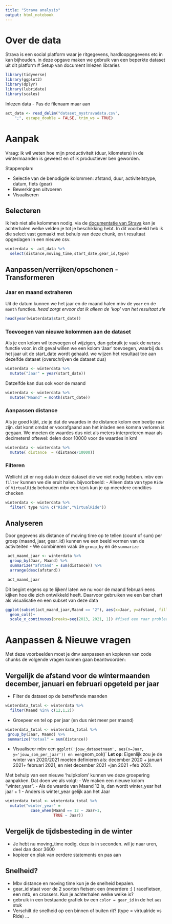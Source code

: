 ```yaml
---
title: "Strava analysis"
output: html_notebook
---
```

# Over de data
Strava is een social platform waar je ritgegevens, hardloopgegevens etc in kan bijhouden. in deze opgave maken we gebruik van een beperkte dataset uit dit platform
# Setup van document
Inlezen libraries
```r
library(tidyverse)
library(ggplot2)
library(dplyr)
library(lubridate)
library(scales)
```
Inlezen data
- Pas de filenaam maar aan
```r
act_data <- read_delim("dataset_mystravadata.csv", 
    ";", escape_double = FALSE, trim_ws = TRUE)
```

# Aanpak
Vraag: ik wil weten hoe mijn productiviteit (duur, kilometers) in de wintermaanden is geweest en of ik productiever ben geworden.

Stappenplan:

- Selectie van de benodigde kolommen: afstand, duur, activiteitstype, datum, fiets (gear)
- Bewerkingen uitvoeren
- Visualiseren

## Selecteren
Ik heb niet alle kolommen nodig. via de [documentatie van Strava](https://developers.strava.com/docs/reference/) kan je achterhalen welke velden je tot je beschikking hebt.
In dit voorbeeld heb ik die select vast gemaakt met behulp van deze chunk, en t resultaat opgeslagen in een nieuwe csv.
```r
winterdata <- act_data %>%
  select(distance,moving_time,start_date,gear_id,type)
```
## Aanpassen/verrijken/opschonen - Transformeren
### Jaar en maand extraheren
 Uit de datum kunnen we het jaar en de maand halen mbv de `year` en de `month` functies.
 *head zorgt ervoor dat ik alleen de 'kop' van het resultaat zie*
```r
head(year(winterdata$start_date))
```
### Toevoegen van nieuwe kolommen aan de dataset
Als je een kolom wil toevoegen of wijzigen, dan gebruik je vaak de `mutate` functie voor. in dit geval willen we een kolom 'Jaar' toevoegen, waarbij dus het jaar uit de start_date wordt gehaald. we wijzen het resultaat toe aan dezelfde dataset (overschrijven de dataset dus)
```r
winterdata <- winterdata %>%
  mutate("Jaar" = year(start_date))
```
Datzelfde kan dus ook voor de maand
```r
winterdata <- winterdata %>%
  mutate("Maand" = month(start_date))
```
### Aanpassen distance
Als je goed kijkt, zie je dat de waardes in de distance kolom een beetje raar zijn. dat komt omdat er voorafgaand aan het inladen een komma verloren is gegaan. We moeten de waardes dus niet als meters interpreteren maar als decimeters! oftewel: delen door 10000 voor de  waardes in km!
```r
winterdata <- winterdata %>%
  mutate( distance  = (distance/10000))
```

### Filteren
Wellicht zit er nog data in deze dataset die we niet nodig hebben. mbv een `filter` kunnen we die eruit halen.
bijvoorbeeld:
- Alleen data van type `Ride` of `VirtualRide` behouden 
mbv een `%in%` kun je op meerdere condities checken

```r
winterdata <- winterdata %>%
  filter( type %in% c("Ride","VirtualRide"))
```
## Analyseren
Door gegevens als distance of moving time op te tellen (count of sum) per groep (maand, jaar, gear_id) kunnen we een beeld vormen van de activiteiten
- We combineren vaak de `group_by` en de `summarize`
```r
 act_maand_jaar <- winterdata %>%
  group_by(Jaar, Maand) %>%
  summarize("afstand" = sum(distance)) %>%
  arrange(desc(afstand))

 act_maand_jaar
```
Dit begint ergens op te lijken! laten we nu voor de maand februari eens kijken hoe die zich ontwikkeld heeft. Daarvoor gebruiken we een bar chart als visualisatie en een subset van deze data
```r
ggplot(subset(act_maand_jaar,Maand == "2"), aes(x=Jaar, y=afstand, fill="red"))+
  geom_col()+
  scale_x_continuous(breaks=seq(2013, 2021, 1)) #fixed een raar probleem met de x as
```
# Aanpassen & Nieuwe vragen
Met deze voorbeelden moet je dmv aanpassen en kopieren van code chunks de volgende vragen kunnen gaan beantwoorden:

## Vergelijk de afstand voor de wintermaanden december, januari en februari opgeteld per jaar
- Filter de dataset op de betreffende maanden
```r
winterdata_total <- winterdata %>%
  filter(Maand %in% c(12,1,2))
```

- Groepeer en tel op per jaar (en dus niet meer per maand)
```r
winterdata_total <- winterdata_total %>%
 group_by(Jaar, Maand) %>%
 summarize("totaal" = sum(distance))
```

- Visualiseer mbv een `ggplot('jouw_datasetnaam', aes(x=Jaar, y='jouw_som_per_jaar')) en een `geom_col()`
**Let op**: Eigenlijk zou je de winter van 2020/2021 moeten definieren als: december 2020 + januari 2021+ februari 2021, en niet december 2021 +jan 2021 +feb 2021.

Met behulp van een nieuwe 'hulpkolom' kunnen we deze groepering aanpakken. Dat doen we als volgt:
- We maken een nieuwe kolom "winter_year".
- Als de waarde van Maand 12 is, dan wordt winter_year het jaar + 1
- Anders is winter_year gelijk aan het Jaar
```r
winterdata_total <- winterdata_total %>%
  mutate("winter_year" = 
           case_when(Maand == 12 ~ Jaar+1,
                     TRUE ~ Jaar))
```

## Vergelijk de tijdsbesteding in de winter
- Je hebt nu moving_time nodig. deze is in seconden. wil je naar uren, deel dan door 3600
- kopieer en plak van eerdere statements en pas aan

## Snelheid?
- Mbv distance en moving time kun je de snelheid bepalen.
- gear_id staat voor de 2 soorten fietsen: een (meerdere :) ) racefietsen, een mtb, en  crossers. Kun je achterhalen welke welke is?
- gebruik in een bestaande grafiek bv een `color = gear_id` in de het `aes` stuk
- Verschilt de snelheid op een binnen of buiten rit? (type = virtualride vs Ride)
...

